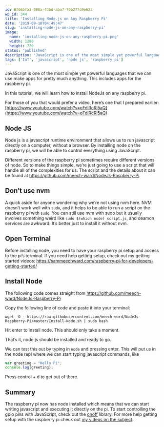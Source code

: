 ```yaml
---
id: 8f06bfa3-098a-43bd-aba7-70b277d9e623
wp_id: 344
title: 'Installing Node.js on Any Raspberry Pi'
date: '2019-09-10T04:49:47'
slug: 'installing-node-js-on-any-raspberry-pi'
image: 
  name: 'installing-node-js-on-any-raspberry-pi.png'
  width: 1280
  height: 720
status: 'published'
description: 'JavaScript is one of the most simple yet powerful languages that we can use make apps for pretty much anything. This includes apps for the raspberry pi. In this tutorial, we will learn how to install NodeJs on any raspberry pi. For those of you that would prefer a video, here’s one that I prepared \[…\]'
tags: ['IoT', 'javascript', 'node js', 'raspberry pi']
---
```


JavaScript is one of the most simple yet powerful languages that we can use make apps for pretty much anything. This includes apps for the raspberry pi.

In this tutorial, we will learn how to install NodeJs on any raspberry pi.

For those of you that would prefer a video, here’s one that I prepared earlier: [https://www.youtube.com/watch?v=oFdlRcRl5aQ](https://www.youtube.com/watch?v=oFdlRcRl5aQ)

## Node JS

Node js is a javascript runtime environment that allows us to run javascript directly on a computer, without a browser. By installing node on the raspberry pi, we will be able to control everything using JavaScript.

Different versions of the raspberry pi sometimes require different versions of node. So to make things simple, we’re just going to use a script that will handle all of the complexities for us. The script and the details about it can be found at https://github.com/meech-ward/NodeJs-Raspberry-Pi.

## Don’t use nvm

A quick aside for anyone wondering why we’re not using nvm here. NVM doesn’t work well with `sudo`, and it helps to be able to run a script on the raspberry pi with `sudo`. You can still use nvm with sudo but it usually involves something weird like `sudo $(which node) script.js`, and deamon services are awkward. It’s better just to install it without nvm.

## Open Terminal

Before installing node, you need to have your raspberry pi setup and access to the pi’s terminal. If you need help getting setup, check out my getting started videos: https://sammeechward.com/raspberry-pi-for-developers-getting-started/

## Install Node

The following code comes straight from https://github.com/meech-ward/NodeJs-Raspberry-Pi

Copy the following line of code and paste it into your terminal:

```shell
wget -O - https://raw.githubusercontent.com/meech-ward/NodeJs-Raspberry-Pi/master/Install-Node.sh | sudo bash
```

Hit enter to install node. This should only take a moment.

That’s it, node js should be installed and ready to go.

We can test this out by typing in `node` and pressing enter. This will put us in the node repl where we can start typing javascript commands, like

```js
var greeting = "Hello Pi";
console.log(greeting);
```

Press control + d to get out of there.

## Summary

The raspberry pi now has node installed which means that we can start writing javascript and executing it directly on the pi. To start controlling the gpio pins with JavaScript, check out the [onoff](https://www.npmjs.com/package/onoff) library. For more help getting setup with the raspberry pi check out [my videos on the subject](https://sammeechward.com/raspberry-pi-for-developers-getting-started/).